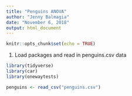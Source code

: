 ```yaml
---
title: "Penguins ANOVA"
author: "Jenny Balmagia"
date: "November 6, 2018"
output: html_document
---
```


```r
knitr::opts_chunk$set(echo = TRUE)
```

1. Load packages and read in penguins.csv data

```r
library(tidyverse)
library(car)
library(onewaytests)

penguins <- read_csv("penguins.csv")
```

